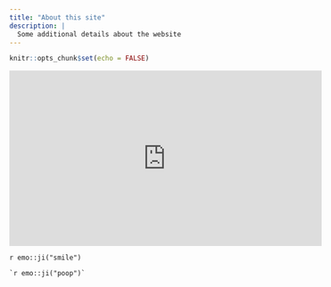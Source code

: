 ```yaml
---
title: "About this site"
description: |
  Some additional details about the website
---
```


```r
knitr::opts_chunk$set(echo = FALSE)
```

<iframe width="560" height="315" src="https://www.youtube.com/embed/M9xrx9wAMCw" title="YouTube video player" frameborder="0" allow="accelerometer; autoplay; clipboard-write; encrypted-media; gyroscope; picture-in-picture; web-share" allowfullscreen></iframe>

`r emo::ji("smile")`

```
`r emo::ji("poop")`

```



